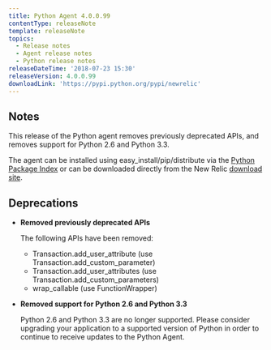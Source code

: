 ```yaml
---
title: Python Agent 4.0.0.99
contentType: releaseNote
template: releaseNote
topics:
  - Release notes
  - Agent release notes
  - Python release notes
releaseDateTime: '2018-07-23 15:30'
releaseVersion: 4.0.0.99
downloadLink: 'https://pypi.python.org/pypi/newrelic'
---
```


## Notes

This release of the Python agent removes previously deprecated APIs, and removes support for Python 2.6 and Python 3.3.

The agent can be installed using easy_install/pip/distribute via the [Python Package Index](https://pypi.python.org/pypi/newrelic) or can be downloaded directly from the New Relic [download site](http://download.newrelic.com/python_agent/release).

## Deprecations

* **Removed previously deprecated APIs**

  The following APIs have been removed:

  * Transaction.add_user_attribute (use Transaction.add_custom_parameter)
  * Transaction.add_user_attributes (use Transaction.add_custom_parameters)
  * wrap_callable (use FunctionWrapper)
* **Removed support for Python 2.6 and Python 3.3**

  Python 2.6 and Python 3.3 are no longer supported. Please consider upgrading your application to a supported version of Python in order to continue to receive updates to the Python Agent.
